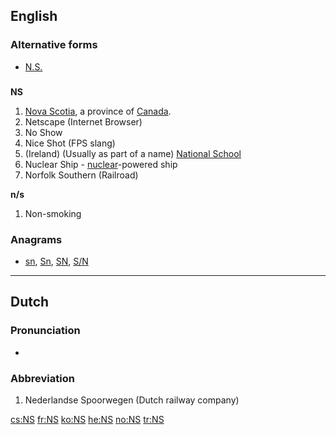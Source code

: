 {{also|Appendix:Variations of "ns"}}
==English==

===Alternative forms===
* [[N.S.]] {{qualifier|Nova Scotia}}

==={{abbreviation-old|en}}===
'''NS'''

# [[Nova Scotia]], a province of [[Canada]].
# Netscape (Internet Browser)
# No Show
# Nice Shot (FPS slang)
# (Ireland) (Usually as part of a name) [[w:National school|National School]]
# Nuclear Ship - [[nuclear]]-powered ship
# Norfolk Southern (Railroad)
'''n/s'''
# Non-smoking

===Anagrams===
* [[sn#English|sn]], [[Sn#English|Sn]], [[SN#English|SN]], [[S/N#English|S/N]]

----

==Dutch==

===Pronunciation===
* {{audio|Nl-NS.ogg|audio|lang=nl}}

===Abbreviation===
{{head|nl|abbreviation}}

# Nederlandse Spoorwegen (Dutch railway company)

[[cs:NS]]
[[fr:NS]]
[[ko:NS]]
[[he:NS]]
[[no:NS]]
[[tr:NS]]